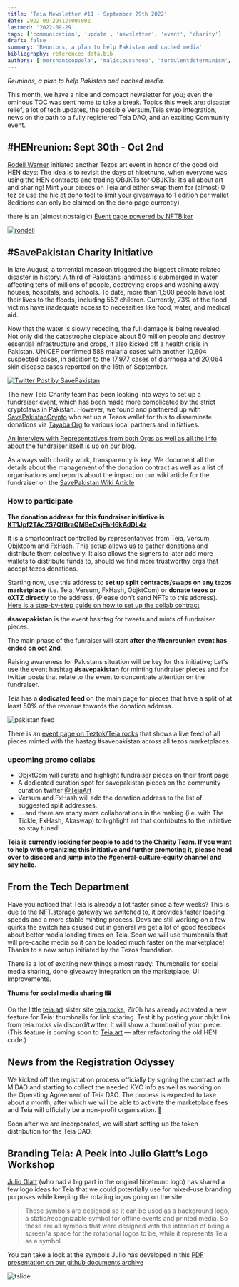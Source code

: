 ```yaml
---
title: 'Teia Newsletter #11 - September 29th 2022'
date: 2022-09-29T12:00:00Z
lastmod: '2022-09-29'
tags: ['communication', 'update', 'newsletter', 'event', 'charity']
draft: false
summary: 'Reunions, a plan to help Pakistan and cached media'
bibliography: references-data.bib
authors: ['merchantcoppola', 'malicioussheep', 'turbulentdeterminism', 'carolyn']
---
```


_Reunions, a plan to help Pakistan and cached media._

This month, we have a nice and compact newsletter for you; even the ominous TOC was sent home to take a break. Topics this week are: disaster relief, a lot of tech updates, the possible Versum/Teia swap integration, news on the path to a fully registered Teia DAO, and an exciting Community event.

## #HENreunion: Sept 30th - Oct 2nd

[Rodell Warner](https://twitter.com/rodellwarner) initiated another Tezos art event in honor of the good old HEN days: The idea is to revisit the days of hicetnunc, when everyone was using the HEN contracts and trading OBJKTs for OBJKTs: It’s all about art and sharing!
Mint your pieces on Teia and either swap them for (almost) 0 tez or use the [hic et dono](https://dono.xtz.tools/) tool to limit your giveaways to 1 edition per wallet 8editions can only be claimed on the dono page currently)

there is an (almost nostalgic) [Event page powered by NFTBiker](https://nftbiker.xyz/event?name=henreunion&sort=date)

[![rondell](https://user-images.githubusercontent.com/97635650/193139675-fd1749d1-5a7d-4b4f-85e2-04d298e79e5b.JPG)](https://twitter.com/rodellwarner/status/1573704668949217281?s=20&t=1UehsuBiRW4V6oBSdd8BRg)

## #SavePakistan Charity Initiative

In late August, a torrential monsoon triggered the biggest climate related disaster in history: [A third of Pakistans landmass is submerged in water](https://www.esa.int/ESA_Multimedia/Images/2022/09/Pakistan_inundated) affecting tens of millions of people, destroying crops and washing away houses, hospitals, and schools. To date, more than 1,500 people have lost their lives to the floods, including 552 children. Currently, 73% of the flood victims have inadequate access to necessities like food, water, and medical aid.

Now that the water is slowly receding, the full damage is being revealed: Not only did the catastrophe displace about 50 million people and destroy essential infrastructure and crops, it also kicked off a health crisis in Pakistan. UNICEF confirmed 588 malaria cases with another 10,604 suspected cases, in addition to the 17,977 cases of diarrhoea and 20,064 skin disease cases reported on the 15th of September.

[![Twitter Post by SavePakistan](https://user-images.githubusercontent.com/97635650/193138942-312d2c6e-9ff7-4cdd-8286-b9c2b033a458.JPG)](https://twitter.com/Savepakistanorg/status/1575379859060187136)


The new Teia Charity team has been looking into ways to set up a fundraiser event, which has been made more complicated by the strict cryptolaws in Pakistan. However, we found and partnered up with [SavePakistanCrypto](https://savepakistan.org/) who set up a Tezos wallet for this to disseminate donations via [Tayaba.Org](https://tayaba.org/about-us/) to various local partners and initiatives.

 [An Interview with Representatives from both Orgs  as well as all the info about the fundraiser itself is up on our blog.](https://blog.teia.art/blog/savepakistan-announcement)

As always with charity work, transparency is key. We document all the details about the management of the donation contract as well as a list of organisations and reports about the impact on our wiki article for the fundraiser on the [SavePakistan Wiki Article](https://github.com/teia-community/teia-docs/wiki/Pakistan-Fundraiser)

### How to participate

**The donation address for this fundraiser initiative is [KT1Jpf2TAcZS7QfBraQMBeCxjFhH6kAdDL4z](https://tzkt.io/KT1Jpf2TAcZS7QfBraQMBeCxjFhH6kAdDL4z/operations/)**

It is a smartcontract controlled by representatives from Teia, Versum, Objktcom and FxHash. This setup allows us to gather donations and distribute them colectively. It also allows the signers to later add more wallets to distribute funds to, should we find more trustworthy orgs that accept tezos donations.

Starting now, use this address to **set up split contracts/swaps on any tezos marketplace** (i.e. Teia, Versum, FxHash, ObjktCom) or **donate tezos or oXTZ directly** to the address. (Please don't send NFTs to this address). [Here is a step-by-step guide on how to set up the collab contract](https://github.com/teia-community/teia-docs/wiki/Pakistan-Fundraiser#how-to-set-up-a-split-contract-for-the-fundraiser)

**#savepakistan** is the event hashtag for tweets and mints of fundraiser pieces.

The main phase of the funraiser will start **after the #henreunion event has ended on oct 2nd**.

Raising awareness for Pakistans situation will be key for this initiative; Let's use the event hashtag **#savepakistan** for minting fundraiser pieces and for twitter posts that relate to the event to concentrate attention on the fundraiser.

Teia has a **dedicated feed** on the main page for pieces that have a split of at least 50% of the revenue towards the donation address.

![pakistan feed](https://user-images.githubusercontent.com/97635650/193125136-c1c1693f-e96a-4a74-8880-7b7ac09f61f2.JPG)

There is an [event page on Teztok/Teia.rocks](https://savepakistan.teia.rocks/) that shows a live feed of all pieces minted with the hastag #savepakistan across all tezos marketplaces.


### upcoming promo collabs

- ObjktCom will curate and highlight fundraiser pieces on their front page
- A dedicated curation spot for savepakistan pieces on the community curation twitter [@TeiaArt](https://twitter.com/TeiaArt)
- Versum and FxHash will add the donation address to the list of suggested split addresses.
- ... and there are many more collaborations in the making (i.e. with The Tickle, FxHash, Akaswap) to highlight art that contributes to the initiative so stay tuned!

**Teia is currently looking for people to add to the Charity Team. If you want to help with organizing this initiative and further promoting it, please head over to discord and jump into the #general-culture-equity channel and say hello.** 

## From the Tech Department

Have you noticed that Teia is already a lot faster since a few weeks? This is due to the [NFT.storage gateway we switched to](https://blog.teia.art/blog/teia-newsletter-010#moving-from-infura-to-nftstorage), it provides faster loading speeds and a more stable minting process. Devs are still working on a few quirks the switch has caused but in general we get a lot of good feedback about better media loading times on Teia. Soon we will use thumbnails that will pre-cache media so it can be loaded much faster on the marketplace! Thanks to a new setup initiated by the Tezos foundation.

There is a lot of exciting new things almost ready: Thumbnails for social media sharing, dono giveaway integration on the marketplace, UI improvements.

**Thums for social media sharing 🖼**

On the little [teia.art](http://teia.art) sister site [teia.rocks](http://teia.rocks), Zir0h has already activated a new feature for Teia: thumbnails for link sharing. Test it by posting your objkt link from teia.rocks via discord/twitter: It will show a thumbnail of your piece. (This feature is coming soon to [Teia.art](http://Teia.art) — after refactoring the old HEN code.)

## News from the Registration Odyssey

We kicked off the registration process officially by signing the contract with MiDAO and starting to collect the needed KYC info as well as working on the Operating Agreement of Teia DAO. The process is expected to take about a month, after which we will be able to activate the marketplace fees and Teia will officially be a non-profit organisation. 🎊

Soon after we are incorporated, we will start setting up the token distribution for the Teia DAO. 

## Branding Teia: A Peek into Julio Glatt’s Logo Workshop

[Julio Glatt](https://twitter.com/JulioGlatt) (who had a big part in the original hicetnunc logo) has shared a few logo ideas for Teia that we could potentially use for mixed-use branding purposes while keeping the rotating logos going on the site.

> These symbols are designed so it can be used as a background logo, a static/recognizable symbol for offline events and printed media. So these are all symbols that were designed with the intention of being a screen/a space for the rotational logos to be, while it represents Teia as a symbol.
> 

You can take a look at the symbols Julio has developed in this [PDF presentation on our github documents archive](https://github.com/teia-community/teia-docs/blob/main/DocumentArchive/TEIA_-_LOGOS_-_PRESENTATION_-_Julio_Glatt-1.pdf)

![tslide](https://user-images.githubusercontent.com/97635650/193139263-ae6bfc56-d9b5-4135-950b-482dda13d88e.JPG)
